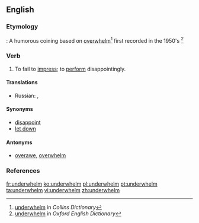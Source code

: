 ==English==

===Etymology===
{{prefix|under|whelm|lang=en}}: A humorous coining based on [[overwhelm]]<ref>[http://www.collinsdictionary.com/dictionary/english/underwhelming underwhelm] in ''Collins Dictionary''</ref> first recorded in the 1950's <ref>[http://www.oed.com/view/Entry/212233?redirectedFrom=underwhelm#eid underwhelm] in ''Oxford English Dictionary''</ref>

===Verb===
{{en-verb}}

# To fail to [[impress]]; to [[perform]] disappointingly.

====Translations====
{{trans-top|fail to impress}}
{{trans-mid}}
* Russian: {{t+|ru|разочарова́ть}}, {{t+|ru|разочаро́вывать}}
{{trans-bottom}}

====Synonyms====
* [[disappoint]]
* [[let down]]

====Antonyms====
* [[overawe]], [[overwhelm]]

===References===
<references/>

[[fr:underwhelm]]
[[ko:underwhelm]]
[[pl:underwhelm]]
[[pt:underwhelm]]
[[ta:underwhelm]]
[[vi:underwhelm]]
[[zh:underwhelm]]